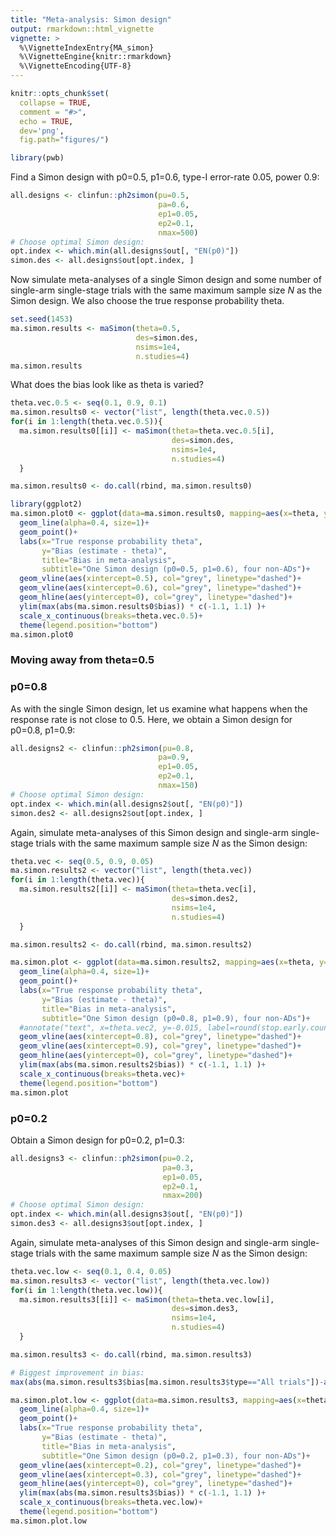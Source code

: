 ```yaml
---
title: "Meta-analysis: Simon design"
output: rmarkdown::html_vignette
vignette: >
  %\VignetteIndexEntry{MA_simon}
  %\VignetteEngine{knitr::rmarkdown}
  %\VignetteEncoding{UTF-8}
---
```


```r
knitr::opts_chunk$set(
  collapse = TRUE,
  comment = "#>",
  echo = TRUE,
  dev='png',
  fig.path="figures/")
```

```r
library(pwb)
```

Find a Simon design with p0=0.5, p1=0.6, type-I error-rate 0.05, power
0.9:

```r
all.designs <- clinfun::ph2simon(pu=0.5,
                                 pa=0.6,
                                 ep1=0.05,
                                 ep2=0.1,
                                 nmax=500)
# Choose optimal Simon design:
opt.index <- which.min(all.designs$out[, "EN(p0)"])
simon.des <- all.designs$out[opt.index, ]
```

Now simulate meta-analyses of a single Simon design and some number of single-arm single-stage trials with the same maximum sample size _N_ as the Simon design. We also choose the true response probability theta.

```r
set.seed(1453)
ma.simon.results <- maSimon(theta=0.5,
                            des=simon.des,
                            nsims=1e4,
                            n.studies=4)
ma.simon.results
```

What does the bias look like as theta is varied?

```r
theta.vec.0.5 <- seq(0.1, 0.9, 0.1)
ma.simon.results0 <- vector("list", length(theta.vec.0.5))
for(i in 1:length(theta.vec.0.5)){
  ma.simon.results0[[i]] <- maSimon(theta=theta.vec.0.5[i],
                                    des=simon.des,
                                    nsims=1e4,
                                    n.studies=4)
  }

ma.simon.results0 <- do.call(rbind, ma.simon.results0)
```


```r
library(ggplot2)
ma.simon.plot0 <- ggplot(data=ma.simon.results0, mapping=aes(x=theta, y=bias, col=type))+
  geom_line(alpha=0.4, size=1)+
  geom_point()+
  labs(x="True response probability theta",
       y="Bias (estimate - theta)",
       title="Bias in meta-analysis",
       subtitle="One Simon design (p0=0.5, p1=0.6), four non-ADs")+
  geom_vline(aes(xintercept=0.5), col="grey", linetype="dashed")+
  geom_vline(aes(xintercept=0.6), col="grey", linetype="dashed")+
  geom_hline(aes(yintercept=0), col="grey", linetype="dashed")+
  ylim(max(abs(ma.simon.results0$bias)) * c(-1.1, 1.1) )+
  scale_x_continuous(breaks=theta.vec.0.5)+
  theme(legend.position="bottom")
ma.simon.plot0
```

### Moving away from theta=0.5

### p0=0.8

As with the single Simon design, let us examine what happens when the response rate is not close to 0.5. Here, we obtain a Simon design for p0=0.8, p1=0.9:

```r
all.designs2 <- clinfun::ph2simon(pu=0.8,
                                 pa=0.9,
                                 ep1=0.05,
                                 ep2=0.1,
                                 nmax=150)
# Choose optimal Simon design:
opt.index <- which.min(all.designs2$out[, "EN(p0)"])
simon.des2 <- all.designs2$out[opt.index, ]
```

Again, simulate meta-analyses of this Simon design and single-arm single-stage trials with the same maximum sample size _N_ as the Simon design:

```r
theta.vec <- seq(0.5, 0.9, 0.05)
ma.simon.results2 <- vector("list", length(theta.vec))
for(i in 1:length(theta.vec)){
  ma.simon.results2[[i]] <- maSimon(theta=theta.vec[i],
                                    des=simon.des2,
                                    nsims=1e4,
                                    n.studies=4)
  }

ma.simon.results2 <- do.call(rbind, ma.simon.results2)


```
```r
ma.simon.plot <- ggplot(data=ma.simon.results2, mapping=aes(x=theta, y=bias, col=type))+
  geom_line(alpha=0.4, size=1)+
  geom_point()+
  labs(x="True response probability theta",
       y="Bias (estimate - theta)",
       title="Bias in meta-analysis",
       subtitle="One Simon design (p0=0.8, p1=0.9), four non-ADs")+
  #annotate("text", x=theta.vec2, y=-0.015, label=round(stop.early.count2,2))+
  geom_vline(aes(xintercept=0.8), col="grey", linetype="dashed")+
  geom_vline(aes(xintercept=0.9), col="grey", linetype="dashed")+
  geom_hline(aes(yintercept=0), col="grey", linetype="dashed")+
  ylim(max(abs(ma.simon.results2$bias)) * c(-1.1, 1.1) )+
  scale_x_continuous(breaks=theta.vec)+
  theme(legend.position="bottom")
ma.simon.plot
```

### p0=0.2

Obtain a Simon design for p0=0.2, p1=0.3:

```r
all.designs3 <- clinfun::ph2simon(pu=0.2,
                                  pa=0.3,
                                  ep1=0.05,
                                  ep2=0.1,
                                  nmax=200)
# Choose optimal Simon design:
opt.index <- which.min(all.designs3$out[, "EN(p0)"])
simon.des3 <- all.designs3$out[opt.index, ]
```

Again, simulate meta-analyses of this Simon design and single-arm single-stage trials with the same maximum sample size _N_ as the Simon design:

```r
theta.vec.low <- seq(0.1, 0.4, 0.05)
ma.simon.results3 <- vector("list", length(theta.vec.low))
for(i in 1:length(theta.vec.low)){
  ma.simon.results3[[i]] <- maSimon(theta=theta.vec.low[i],
                                    des=simon.des3,
                                    nsims=1e4,
                                    n.studies=4)
  }

ma.simon.results3 <- do.call(rbind, ma.simon.results3)

# Biggest improvement in bias:
max(abs(ma.simon.results3$bias[ma.simon.results3$type=="All trials"])-abs(ma.simon.results3$bias[ma.simon.results3$type=="Exclude early stopped"]))
```

```r
ma.simon.plot.low <- ggplot(data=ma.simon.results3, mapping=aes(x=theta, y=bias, col=type))+
  geom_line(alpha=0.4, size=1)+
  geom_point()+
  labs(x="True response probability theta",
       y="Bias (estimate - theta)",
       title="Bias in meta-analysis",
       subtitle="One Simon design (p0=0.2, p1=0.3), four non-ADs")+
  geom_vline(aes(xintercept=0.2), col="grey", linetype="dashed")+
  geom_vline(aes(xintercept=0.3), col="grey", linetype="dashed")+
  geom_hline(aes(yintercept=0), col="grey", linetype="dashed")+
  ylim(max(abs(ma.simon.results3$bias)) * c(-1.1, 1.1) )+
  scale_x_continuous(breaks=theta.vec.low)+
  theme(legend.position="bottom")
ma.simon.plot.low
```
